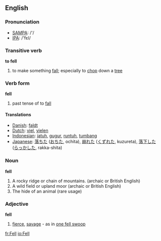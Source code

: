 ==English==

{{rank|mean|manner|following|382|fell|different|care|war}}

=== Pronunciation ===
*[[w:SAMPA|SAMPA]]: /'/
*[[w:IPA|IPA]]: /'fεl/

===Transitive verb===
'''to fell'''
# to make something [[fall]]; especially to [[chop]] down a [[tree]]

===Verb form===
'''fell'''

# past tense of to [[fall]]

==== Translations ====
*[[Danish]]: [[faldt]]
*[[Dutch]]: [[viel]], [[vielen]]
*[[Indonesian]]: [[jatuh]], [[gugur]], [[runtuh]], [[tumbang]]
*[[Japanese]]: [[落ちた]] ([[おちた]], ochita), [[崩れた]] ([[くずれた]], kuzureta), [[落下]]した ([[らっか]]した, rakka-shita)

=== Noun ===
'''fell'''

# A rocky ridge or chain of mountains.  (archaic or British English)
# A wild field or upland moor (archaic or British English)
# The hide of an animal (rare usage)

===Adjective===
'''fell'''
#{{archaic}} [[fierce]], [[savage]] - as in [[one fell swoop]]

[[fr:Fell]]
[[io:Fell]]